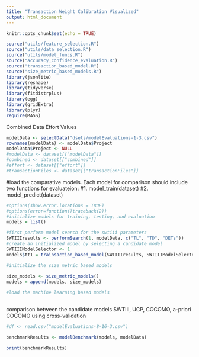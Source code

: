 ```yaml
---
title: "Transaction Weight Calibration Visualized"
output: html_document
---
```


```r
knitr::opts_chunk$set(echo = TRUE)

source("utils/feature_selection.R")
source("utils/data_selection.R")
source("utils/model_funcs.R")
source("accuracy_confidence_evaluation.R")
source("transaction_based_model.R")
source("size_metric_based_models.R")
library(jsonlite)
library(reshape)
library(tidyverse)
library(fitdistrplus)
library(egg)
library(gridExtra)
library(plyr)
require(MASS)

```
Combined Data Effort Values
```r
modelData <- selectData("dsets/modelEvaluations-1-3.csv")
rownames(modelData) <- modelData$Project
modelData$Project <- NULL
#modelData <- dataset[["modelData"]]
#combined <- dataset[["combined"]]
#effort <- dataset[["effort"]]
#transactionFiles <- dataset[["transactionFiles"]]

```

#load the comparative models. Each model for comparison should include two functions for evaluateion:
#1. model_train(dataset)
#2. model_predict(dataset)

```r

#options(show.error.locations = TRUE)
#options(error=function()traceback(2))
#initialize models for training, testing, and evaluation
models = list()

#first perform model search for the swtiii parameters
SWTIIIresults <- performSearch(1, modelData, c("TL", "TD", "DETs"))
#create an initialized model by selecting a candidate model
SWTIIIModelSelector <- 1
models$tt1 = trainsaction_based_model(SWTIIIresults, SWTIIIModelSelector)

#initialize the size metric based models
	  
size_models <- size_metric_models()
models = append(models, size_models)

#load the machine learning based models
  
```
comparison between the candidate models SWTIII, UCP, COCOMO, a-priori COCOMO using cross-validation
```r
#df <- read.csv("modelEvaluations-8-16-3.csv")

benchmarkResults <- modelBenchmark(models, modelData)

print(benchmarkResults)

```
